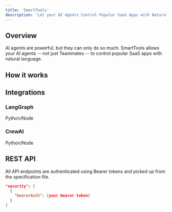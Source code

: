 ```yaml
---
title: 'SmartTools'
description: 'Let your AI Agents Control Popular SaaS Apps with Natural Language'
---
```


## Overview

AI agents are powerful, but they can only do so much. SmartTools allows your AI agents -- not just Teammates -- to control popular SaaS apps with natural language.


## How it works

## Integrations

### LangGraph

Python/Node

### CrewAI

Python/Node

## REST API

All API endpoints are authenticated using Bearer tokens and picked up from the specification file.

```json
"security": [
  {
    "bearerAuth": [your bearer token]
  }
]
```
